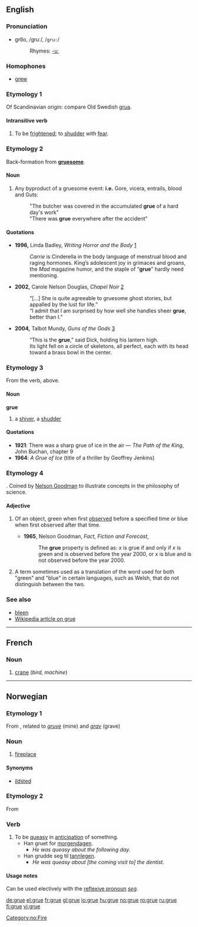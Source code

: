 {{see|Grue}}
==English==

===Pronunciation===
*gro͞o, /gruː/, /<tt>gru:</tt>/
*:Rhymes: [[Rhymes:English:-uː|-uː]]

===Homophones===
*[[grew]]

===Etymology 1===
Of Scandinavian origin: compare Old Swedish [[grua]].

====Intransitive verb====
{{rfc-trverb|Intransitive verb}}
{{en-verb|gru|ing}}

# {{archaic}} To be [[frightened]]; to [[shudder]] with [[fear]].

===Etymology 2===
Back-formation from '''[[gruesome]]'''.

====Noun====
{{en-noun|-}}

# Any byproduct of a gruesome event: '''i.e.''' Gore, vicera, entrails, blood and Guts:
#:"The butcher was covered in the accumulated '''grue''' of a hard day's work"
#:"There was '''grue''' everywhere after the accident"

====Quotations====
* '''1996,''' Linda Badley, ''Writing Horror and the Body'' [http://print.google.com/print?hl=en&id=iaHQorgoqd4C&pg=PA39&lpg=PA39&sig=0unz5oiZA5IURViNe75MsU7vHG4]
*: ''Carrie'' is Cinderella in the body language of menstrual blood and raging hormones. King’s adolescent joy in grimaces and groans, the ''Mad'' magazine humor, and the staple of “'''grue'''” hardly need mentioning.
* '''2002,''' Carole Nelson Douglas, ''Chapel Noir'' [http://print.google.com/print?hl=en&id=ZZu4sl0P1EAC&pg=PA336&lpg=PA336&sig=dPR0ntE54xw-h3m6fByM0fgJiuc]
*: “[...] She is quite agreeable to gruesome ghost stories, but appalled by the lust for life.”
*: “I admit that I am surprised by how well she handles sheer '''grue''', better than I.”
* '''2004,''' Talbot Mundy, ''Guns of the Gods'' [http://print.google.com/print?hl=en&id=PUCcyz2L1iwC&pg=PA244&lpg=PA244&sig=REDDP_txW9FrUWEogxny6lZ4wUo]
*: “This is the '''grue''',” said Dick, holding his lantern high.
*: Its light fell on a circle of skeletons, all perfect, each with its head toward a brass bowl in the center.

===Etymology 3===
From the verb, above.

====Noun====
'''grue'''

# a [[shiver]], a [[shudder]]

====Quotations====
*'''1921''': There was a sharp grue of ice in the air &mdash; ''The Path of the King'', John Buchan, chapter 9
*'''1964''': ''A Grue of Ice'' (title of a thriller by Geoffrey Jenkins)

===Etymology 4===
{{blend|green|blue}}. Coined by [[w:Nelson_Goodman|Nelson Goodman]] to illustrate concepts in the philosophy of science.

====Adjective====
{{en-adj|-}}

# {{philosophy}} Of an object, green when first [[observe]]d before a specified time or blue when first observed after that time.
#*'''1965''', Nelson Goodman, ''Fact, Fiction and Forecast'',
#*: The '''grue''' property is defined as: ''x'' is grue if and only if ''x'' is green and is observed before the year 2000, or ''x'' is blue and is not observed before the year 2000.
# {{linguistics}} A term sometimes used as a translation of the word used for both "green" and "blue" in certain languages, such as Welsh, that do not distinguish between the two.

===See also===
*[[bleen]]
*[[w:grue|Wikipedia article on grue]]

----

==French==

===Noun===
{{fr-noun-reg|f}}

# [[crane]] (''bird, machine'')

----

==Norwegian==

===Etymology 1===
From {{LG.}}, related to ''[[gruve]]'' (mine) and ''[[grav]]'' (grave)

===Noun===
{{no-noun-c|gru}}

# [[fireplace]] 

[[Category:no:Fire]]

====Synonyms====
*[[ildsted]]

===Etymology 2===
From {{LG.}}

===Verb===
{{no-verb-1|gru}}
{{no-verb-4|gru}}

# To be [[queasy]] in [[anticipation]] of something.
#*Han gruet for [[morgendagen]].
#**''He was queasy about the following day.''
#*Han grudde seg til [[tannlege]]n.
#**''He was queasy about [the coming visit to] the dentist.''

====Usage notes====
Can be used electively with the [[reflexive pronoun]] ''[[seg]]''.

[[de:grue]]
[[el:grue]]
[[fr:grue]]
[[gl:grue]]
[[io:grue]]
[[hu:grue]]
[[no:grue]]
[[ro:grue]]
[[ru:grue]]
[[fi:grue]]
[[vi:grue]]